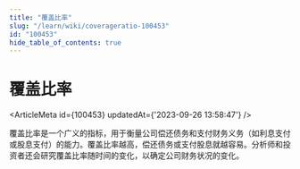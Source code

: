 ```yaml
---
title: "覆盖比率"
slug: "/learn/wiki/coverageratio-100453"
id: "100453"
hide_table_of_contents: true
---
```



# 覆盖比率

<ArticleMeta id={100453} updatedAt={'2023-09-26 13:58:47'} />
<div className='border-solid border-b border-t-0 my-4 border-[var(--ifm-color-gray-300)]' />

覆盖比率是一个广义的指标，用于衡量公司偿还债务和支付财务义务（如利息支付或股息支付）的能力。覆盖比率越高，偿还债务或支付股息就越容易。分析师和投资者还会研究覆盖比率随时间的变化，以确定公司财务状况的变化。
